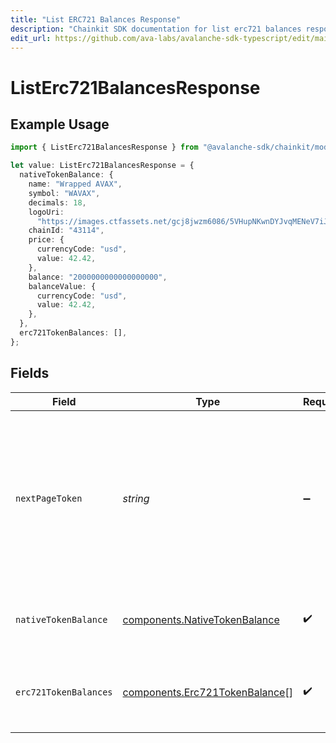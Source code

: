 ```yaml
---
title: "List ERC721 Balances Response"
description: "Chainkit SDK documentation for list erc721 balances response"
edit_url: https://github.com/ava-labs/avalanche-sdk-typescript/edit/main/chainkit/docs/models/components/listerc721balancesresponse.md
---
```


# ListErc721BalancesResponse

## Example Usage

```typescript
import { ListErc721BalancesResponse } from "@avalanche-sdk/chainkit/models/components";

let value: ListErc721BalancesResponse = {
  nativeTokenBalance: {
    name: "Wrapped AVAX",
    symbol: "WAVAX",
    decimals: 18,
    logoUri:
      "https://images.ctfassets.net/gcj8jwzm6086/5VHupNKwnDYJvqMENeV7iJ/fdd6326b7a82c8388e4ee9d4be7062d4/avalanche-avax-logo.svg",
    chainId: "43114",
    price: {
      currencyCode: "usd",
      value: 42.42,
    },
    balance: "2000000000000000000",
    balanceValue: {
      currencyCode: "usd",
      value: 42.42,
    },
  },
  erc721TokenBalances: [],
};
```

## Fields

| Field                                                                                                                                  | Type                                                                                                                                   | Required                                                                                                                               | Description                                                                                                                            |
| -------------------------------------------------------------------------------------------------------------------------------------- | -------------------------------------------------------------------------------------------------------------------------------------- | -------------------------------------------------------------------------------------------------------------------------------------- | -------------------------------------------------------------------------------------------------------------------------------------- |
| `nextPageToken`                                                                                                                        | *string*                                                                                                                               | :heavy_minus_sign:                                                                                                                     | A token, which can be sent as `pageToken` to retrieve the next page. If this field is omitted or empty, there are no subsequent pages. |
| `nativeTokenBalance`                                                                                                                   | [components.NativeTokenBalance](https://github.com/ava-labs/avalanche-sdk-typescript/blob/main/chainkit/models/components/nativetokenbalance.md)                                                         | :heavy_check_mark:                                                                                                                     | The native token balance for the address.                                                                                              |
| `erc721TokenBalances`                                                                                                                  | [components.Erc721TokenBalance](https://github.com/ava-labs/avalanche-sdk-typescript/blob/main/chainkit/models/components/erc721tokenbalance.md)[]                                                       | :heavy_check_mark:                                                                                                                     | The list of ERC-721 token balances for the address.                                                                                    |